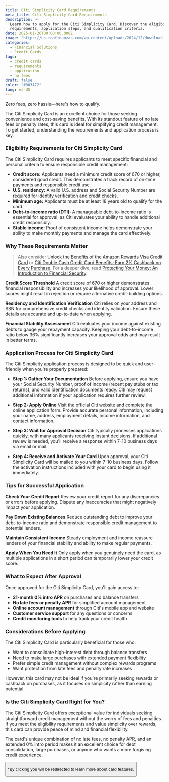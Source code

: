 ```yaml
---
title: Citi Simplicity Card Requirements
meta_title: Citi Simplicity Card Requirements
description: >-
  Learn how to apply for the Citi Simplicity Card. Discover the eligibility
  requirements, application steps, and qualification criteria.
date: 2025-01-26T00:00:00.000Z
image: "https://us.topfinanzas.com/wp-content/uploads/2024/12/download-11-1.webp"
categories:
  - Financial Solutions
  - Credit Cards
tags:
  - credit cards
  - requirements
  - application
  - no fees
draft: false
color: "#003A72"
lang: es-US
---
```


Zero fees, zero hassle—here's how to qualify.

The Citi Simplicity Card is an excellent choice for those seeking convenience and cost-saving benefits. With its standout feature of no late fees or penalty rates, this card is ideal for simplifying credit management. To get started, understanding the requirements and application process is key.

### Eligibility Requirements for Citi Simplicity Card

The Citi Simplicity Card requires applicants to meet specific financial and personal criteria to ensure responsible credit management:

- **Credit score:** Applicants need a minimum credit score of 670 or higher, considered good credit. This demonstrates a track record of on-time payments and responsible credit use.
- **U.S. residency:** A valid U.S. address and Social Security Number are required for identity verification and credit checks.
- **Minimum age:** Applicants must be at least 18 years old to qualify for the card.
- **Debt-to-income ratio (DTI):** A manageable debt-to-income ratio is essential for approval, as Citi evaluates your ability to handle additional credit responsibly.
- **Stable income:** Proof of consistent income helps demonstrate your ability to make monthly payments and manage the card effectively.

### Why These Requirements Matter

> Also consider [Unlock the Benefits of the Amazon Rewards Visa Credit Card](/soluciones-financieras/desbloquea-los-beneficios-de-la-tarjeta-de-credito-amazon-rewards-visa) or [Citi Double Cash Credit Card Benefits: Earn 2% Cashback on Every Purchase](/soluciones-financieras/citi-double-cash-credit-card-benefits-earn-2-cashback-on-every-purchase). For a deeper dive, read [Protecting Your Money: An Introduction to Financial Security](/finanzas-personales/protecting-your-money-an-introduction-to-financial-security).

**Credit Score Threshold**
A credit score of 670 or higher demonstrates financial responsibility and increases your likelihood of approval. Lower scores might result in rejection or require alternative credit-building options.

**Residency and Identification Verification**
Citi relies on your address and SSN for comprehensive credit checks and identity validation. Ensure these details are accurate and up-to-date when applying.

**Financial Stability Assessment**
Citi evaluates your income against existing debts to gauge your repayment capacity. Keeping your debt-to-income ratio below 36% significantly increases your approval odds and may result in better terms.

### Application Process for Citi Simplicity Card

The Citi Simplicity application process is designed to be quick and user-friendly when you're properly prepared:

- **Step 1: Gather Your Documentation**
  Before applying, ensure you have your Social Security Number, proof of income (recent pay stubs or tax returns), and valid identification documents ready. Citi may request additional information if your application requires further review.

- **Step 2: Apply Online**
  Visit the official Citi website and complete the online application form. Provide accurate personal information, including your name, address, employment details, income information, and contact information.

- **Step 3: Wait for Approval Decision**
  Citi typically processes applications quickly, with many applicants receiving instant decisions. If additional review is needed, you'll receive a response within 7-10 business days via email or mail.

- **Step 4: Receive and Activate Your Card**
  Upon approval, your Citi Simplicity Card will be mailed to you within 7-10 business days. Follow the activation instructions included with your card to begin using it immediately.

### Tips for Successful Application

**Check Your Credit Report**
Review your credit report for any discrepancies or errors before applying. Dispute any inaccuracies that might negatively impact your application.

**Pay Down Existing Balances**
Reduce outstanding debt to improve your debt-to-income ratio and demonstrate responsible credit management to potential lenders.

**Maintain Consistent Income**
Steady employment and income reassure lenders of your financial stability and ability to make regular payments.

**Apply When You Need It**
Only apply when you genuinely need the card, as multiple applications in a short period can temporarily lower your credit score.

### What to Expect After Approval

Once approved for the Citi Simplicity Card, you'll gain access to:

- **21-month 0% intro APR** on purchases and balance transfers
- **No late fees or penalty APR** for simplified account management
- **Online account management** through Citi's mobile app and website
- **Customer service support** for any questions or concerns
- **Credit monitoring tools** to help track your credit health

### Considerations Before Applying

The Citi Simplicity Card is particularly beneficial for those who:

- Want to consolidate high-interest debt through balance transfers
- Need to make large purchases with extended payment flexibility
- Prefer simple credit management without complex rewards programs
- Want protection from late fees and penalty rate increases

However, this card may not be ideal if you're primarily seeking rewards or cashback on purchases, as it focuses on simplicity rather than earning potential.

<AdZone id="us_site_4" />

### Is the Citi Simplicity Card Right for You?

The Citi Simplicity Card offers exceptional value for individuals seeking straightforward credit management without the worry of fees and penalties. If you meet the eligibility requirements and value simplicity over rewards, this card can provide peace of mind and financial flexibility.

The card's unique combination of no late fees, no penalty APR, and an extended 0% intro period makes it an excellent choice for debt consolidation, large purchases, or anyone who wants a more forgiving credit experience.

<Button
  label="Apply on Official Site"
  link="https://www.citi.com/credit-cards/citi-simplicity-credit-card"
/>

<p class="text-sm mt-2">
  *By clicking you will be redirected to learn more about card features.
</p>
